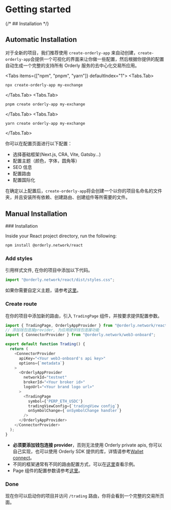 
# Getting started

{/* ## Installation */}

## Automatic Installation

对于全新的项目，我们推荐使用 `create-orderly-app` 来自动创建，`create-orderly-app`会提供一个可视化的界面来让你做一些配置，然后根据你提供的配置自动生成一个完整的支持所有 Orderly 服务的去中心化交易所应用。

<Tabs items={["npm", "pnpm", "yarn"]} defaultIndex="1">
  <Tabs.Tab>
  ```sh copy 
  npx create-orderly-app my-exchange 
  ```
  </Tabs.Tab>
  <Tabs.Tab>
  ```sh copy 
  pnpm create orderly-app my-exchange 
  ```
  </Tabs.Tab>
  <Tabs.Tab>
  ```sh copy 
  yarn create orderly-app my-exchange 
  ```
  </Tabs.Tab>
</Tabs>

你可以在配置页面进行以下配置：

- 选择基础框架(Next.js, CRA, Vite, Gatsby...)
- 配置主题（颜色，字体，圆角等）
- SEO 信息
- 配置路由
- 配置国际化

在确定以上配置后，`create-orderly-app`将会创建一个以你的项目名命名的文件夹，并且安装所有依赖、创建路由、创建组件等所需要的文件。

## Manual Installation

<Steps>
### Installation
 
Inside your React project directory, run the following:

```sh npm2yarn copy
npm install @orderly.network/react
```

### Add styles

引用样式文件, 在你的项目中添加以下代码。

```typescript copy
import "@orderly.network/react/dist/styles.css";
```

如果你需要自定义主题，请参考[这里](/docs/theming)。

### Create route

在你的项目中添加新的路由，引入 `TradingPage` 组件，并按要求提供配置参数。

```typescript copy
import { TradingPage, OrderlyAppProvider } from "@orderly.network/react";
// 添加钱包连接provider, 为应用提供钱包连接功能
import { ConnectorProvider } from "@orderly.network/web3-onboard";

export default function Trading() {
  return (
    <ConnectorProvider
      apiKey="<Your web3-onboard's api key>"
      options={`metadata`}
    >
      <OrderlyAppProvider
        networkId="testnet"
        brokerId="<Your broker id>"
        logoUrl="<Your brand logo url>"
      >
        <TradingPage
          symbol={'PERP_ETH_USDC'}
          tradingViewConfig={`tradingView config`}
          onSymbolChange={`onSymbolChange handler`}
        />
      </OrderlyAppProvider>
    </ConnectorProvider>
  );
}
```

- **必须要添加钱包连接 provider**，否则无法使用 Orderly private apis, 你可以自己实现，也可以使用 Orderly SDK 提供的库，详情请参考[Wallet connect](/)。
- 不同的框架通常有不同的路由配置方式，可以在[这里](/)查看示例。
- Page 组件的配置参数请参考[这里](/docs/trading-page)。

### Done

现在你可以启动你的项目并访问 `/trading` 路由，你将会看到一个完整的交易所页面。

</Steps>
